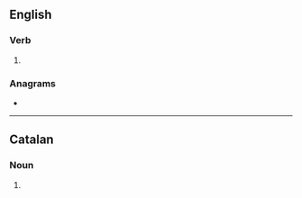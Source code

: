 {{also|Orients}}
==English==

===Verb===
{{head|en|verb form}}

# {{en-third-person singular of|orient}}

===Anagrams===
* {{anagrams|en|in store|instore|iterons|nitrose|noirest|norites|oestrin|sterino|stonier|tersion|tries on|triones}}

----

==Catalan==

===Noun===
{{head|ca|noun form}}

# {{plural of|orient|lang=ca}}